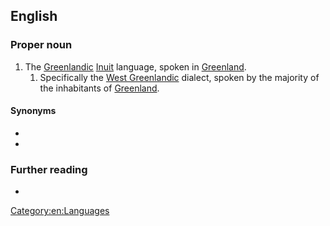 {{also|kalaallisut}}
==English==
{{wikipedia}}

===Proper noun===
{{en-prop}}

# The [[Greenlandic]] [[Inuit]] language, spoken in [[Greenland]].
## Specifically the [[West Greenlandic]] dialect, spoken by the majority of the inhabitants of [[Greenland]].

====Synonyms====
* {{l|en|Greenlandic}}
* {{l|en|Greenlandish}}

===Further reading===
* {{ISO 639|link=Ethnologue|1code=kl|code=kal}}

[[Category:en:Languages]]